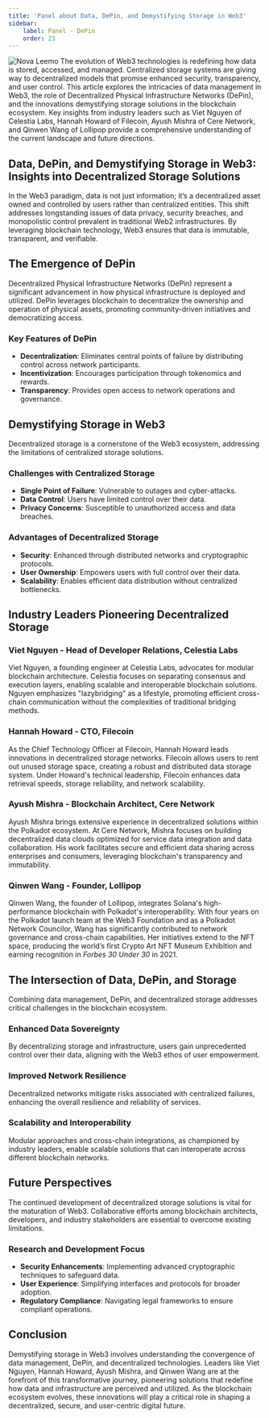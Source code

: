 ```yaml
---
title: 'Panel about Data, DePin, and Demystifying Storage in Web3'
sidebar:
    label: Panel - DePin
    order: 23
---
```





<Image src={coverImage} alt="Nova Leemo" />
The evolution of Web3 technologies is redefining how data is stored, accessed, and managed. Centralized storage systems are giving way to decentralized models that promise enhanced security, transparency, and user control. This article explores the intricacies of data management in Web3, the role of Decentralized Physical Infrastructure Networks (DePin), and the innovations demystifying storage solutions in the blockchain ecosystem. Key insights from industry leaders such as Viet Nguyen of Celestia Labs, Hannah Howard of Filecoin, Ayush Mishra of Cere Network, and Qinwen Wang of Lollipop provide a comprehensive understanding of the current landscape and future directions.

## Data, DePin, and Demystifying Storage in Web3: Insights into Decentralized Storage Solutions
In the Web3 paradigm, data is not just information; it’s a decentralized asset owned and controlled by users rather than centralized entities. This shift addresses longstanding issues of data privacy, security breaches, and monopolistic control prevalent in traditional Web2 infrastructures. By leveraging blockchain technology, Web3 ensures that data is immutable, transparent, and verifiable.

## The Emergence of DePin
Decentralized Physical Infrastructure Networks (DePin) represent a significant advancement in how physical infrastructure is deployed and utilized. DePin leverages blockchain to decentralize the ownership and operation of physical assets, promoting community-driven initiatives and democratizing access.

### Key Features of DePin
- **Decentralization**: Eliminates central points of failure by distributing control across network participants.  
- **Incentivization**: Encourages participation through tokenomics and rewards.  
- **Transparency**: Provides open access to network operations and governance.  

## Demystifying Storage in Web3
Decentralized storage is a cornerstone of the Web3 ecosystem, addressing the limitations of centralized storage solutions.

### Challenges with Centralized Storage
- **Single Point of Failure**: Vulnerable to outages and cyber-attacks.  
- **Data Control**: Users have limited control over their data.  
- **Privacy Concerns**: Susceptible to unauthorized access and data breaches.  

### Advantages of Decentralized Storage
- **Security**: Enhanced through distributed networks and cryptographic protocols.  
- **User Ownership**: Empowers users with full control over their data.  
- **Scalability**: Enables efficient data distribution without centralized bottlenecks.  

## Industry Leaders Pioneering Decentralized Storage

### Viet Nguyen - Head of Developer Relations, Celestia Labs
Viet Nguyen, a founding engineer at Celestia Labs, advocates for modular blockchain architecture. Celestia focuses on separating consensus and execution layers, enabling scalable and interoperable blockchain solutions. Nguyen emphasizes "lazybridging" as a lifestyle, promoting efficient cross-chain communication without the complexities of traditional bridging methods.

### Hannah Howard - CTO, Filecoin
As the Chief Technology Officer at Filecoin, Hannah Howard leads innovations in decentralized storage networks. Filecoin allows users to rent out unused storage space, creating a robust and distributed data storage system. Under Howard's technical leadership, Filecoin enhances data retrieval speeds, storage reliability, and network scalability.

### Ayush Mishra - Blockchain Architect, Cere Network
Ayush Mishra brings extensive experience in decentralized solutions within the Polkadot ecosystem. At Cere Network, Mishra focuses on building decentralized data clouds optimized for service data integration and data collaboration. His work facilitates secure and efficient data sharing across enterprises and consumers, leveraging blockchain's transparency and immutability.

### Qinwen Wang - Founder, Lollipop
Qinwen Wang, the founder of Lollipop, integrates Solana's high-performance blockchain with Polkadot's interoperability. With four years on the Polkadot launch team at the Web3 Foundation and as a Polkadot Network Councilor, Wang has significantly contributed to network governance and cross-chain capabilities. Her initiatives extend to the NFT space, producing the world’s first Crypto Art NFT Museum Exhibition and earning recognition in *Forbes 30 Under 30* in 2021.

## The Intersection of Data, DePin, and Storage
Combining data management, DePin, and decentralized storage addresses critical challenges in the blockchain ecosystem.

### Enhanced Data Sovereignty
By decentralizing storage and infrastructure, users gain unprecedented control over their data, aligning with the Web3 ethos of user empowerment.

### Improved Network Resilience
Decentralized networks mitigate risks associated with centralized failures, enhancing the overall resilience and reliability of services.

### Scalability and Interoperability
Modular approaches and cross-chain integrations, as championed by industry leaders, enable scalable solutions that can interoperate across different blockchain networks.

## Future Perspectives
The continued development of decentralized storage solutions is vital for the maturation of Web3. Collaborative efforts among blockchain architects, developers, and industry stakeholders are essential to overcome existing limitations.

### Research and Development Focus
- **Security Enhancements**: Implementing advanced cryptographic techniques to safeguard data.  
- **User Experience**: Simplifying interfaces and protocols for broader adoption.  
- **Regulatory Compliance**: Navigating legal frameworks to ensure compliant operations.  

## Conclusion
Demystifying storage in Web3 involves understanding the convergence of data management, DePin, and decentralized technologies. Leaders like Viet Nguyen, Hannah Howard, Ayush Mishra, and Qinwen Wang are at the forefront of this transformative journey, pioneering solutions that redefine how data and infrastructure are perceived and utilized. As the blockchain ecosystem evolves, these innovations will play a critical role in shaping a decentralized, secure, and user-centric digital future.
